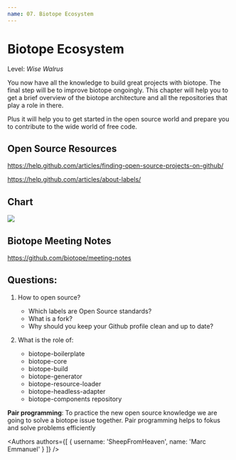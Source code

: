```yaml
---
name: 07. Biotope Ecosystem
---
```




# Biotope Ecosystem
Level: *Wise Walrus*

You now have all the knowledge to build great projects with biotope. The final step will be to improve biotope ongoingly.
This chapter will help you to get a brief overview of the biotope architecture and all the repositories that play a role in there.

Plus it will help you to get started in the open source world and prepare you to contribute to the wide world of free code.

## Open Source Resources
https://help.github.com/articles/finding-open-source-projects-on-github/

https://help.github.com/articles/about-labels/

## Chart
<img src={biotope} />

## Biotope Meeting Notes
https://github.com/biotope/meeting-notes

## Questions:
01. How to open source?
    - Which labels are Open Source standards?
    - What is a fork?
    - Why should you keep your Github profile clean and up to date?

02. What is the role of:
    - biotope-boilerplate
    - biotope-core
    - biotope-build
    - biotope-generator
    - biotope-resource-loader
    - biotope-headless-adapter
    - biotope-components repository


**Pair programming**:
To practice the new open source knowledge we are going to solve a biotope issue together.
Pair programming helps to fokus and solve problems efficiently


<Authors
  authors={[
    {
      username: 'SheepFromHeaven',
      name: 'Marc Emmanuel'
    }
  ]}
/>
